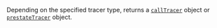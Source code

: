 Depending on the specified tracer type, returns a [`callTracer`](../debug/index.md#calltracer) object or
[`prestateTracer`](../debug/index.md#prestatetracer) object.